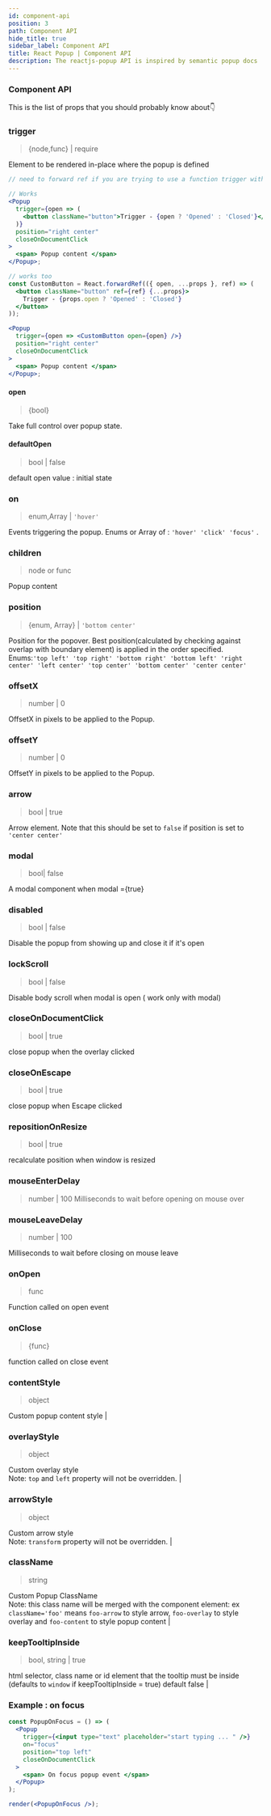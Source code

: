 ```yaml
---
id: component-api
position: 3
path: Component API
hide_title: true
sidebar_label: Component API
title: React Popup | Component API
description: The reactjs-popup API is inspired by semantic popup docs
---
```


<!-- import InputFocus from './../examples/InputFocus.js' -->

### Component API

This is the list of props that you should probably know about👇

### trigger

> {node,func} | require

Element to be rendered in-place where the popup is defined

```jsx
// need to forward ref if you are trying to use a function trigger with React Component

// Works
<Popup
  trigger={open => (
    <button className="button">Trigger - {open ? 'Opened' : 'Closed'}</button>
  )}
  position="right center"
  closeOnDocumentClick
>
  <span> Popup content </span>
</Popup>;

// works too
const CustomButton = React.forwardRef(({ open, ...props }, ref) => (
  <button className="button" ref={ref} {...props}>
    Trigger - {props.open ? 'Opened' : 'Closed'}
  </button>
));

<Popup
  trigger={open => <CustomButton open={open} />}
  position="right center"
  closeOnDocumentClick
>
  <span> Popup content </span>
</Popup>;
```

#### open

> {bool}

Take full control over popup state.

#### defaultOpen

> bool | false

default open value : initial state

### on

> enum,Array | `'hover'`

Events triggering the popup. Enums or Array of : `'hover' 'click' 'focus'` .

### children

> node or func

Popup content

### position

> {enum, Array} | `'bottom center'`

Position for the popover. Best position(calculated by checking against overlap with boundary element) is applied in the order specified. <br /> Enums:`'top left' 'top right' 'bottom right' 'bottom left' 'right center' 'left center' 'top center' 'bottom center' 'center center'`

### offsetX

> number | 0

OffsetX in pixels to be applied to the Popup.

### offsetY

> number | 0

OffsetY in pixels to be applied to the Popup.

### arrow

> bool | true

Arrow element. Note that this should be set to `false` if position is set to `'center center'`

### modal

> bool| false

A modal component when modal ={true}

### disabled

> bool | false

Disable the popup from showing up and close it if it's open

### lockScroll

> bool | false

Disable body scroll when modal is open ( work only with modal)

### closeOnDocumentClick

> bool | true

close popup when the overlay clicked

### closeOnEscape

> bool | true

close popup when Escape clicked

### repositionOnResize

> bool | true

recalculate position when window is resized

### mouseEnterDelay

> number | 100
> Milliseconds to wait before opening on mouse over

### mouseLeaveDelay

> number | 100

Milliseconds to wait before closing on mouse leave

### onOpen

> func

Function called on open event

### onClose

> {func}

function called on close event

### contentStyle

> object

Custom popup content style |

### overlayStyle

> object

Custom overlay style <br/> Note: `top` and `left` property will not be overridden. |

### arrowStyle

> object

Custom arrow style <br/> Note: `transform` property will not be overridden. |

### className

> string

Custom Popup ClassName <br/> Note: this class name will be merged with the component element: ex `className='foo'` means `foo-arrow` to style arrow, `foo-overlay` to style overlay and `foo-content` to style popup content |

### keepTooltipInside

> bool, string | true

html selector, class name or id element that the tooltip must be inside (defaults to `window` if keepTooltipInside = true) default false |

### Example : on focus

```jsx live=true
const PopupOnFocus = () => (
  <Popup
    trigger={<input type="text" placeholder="start typing ... " />}
    on="focus"
    position="top left"
    closeOnDocumentClick
  >
    <span> On focus popup event </span>
  </Popup>
);

render(<PopupOnFocus />);
```
